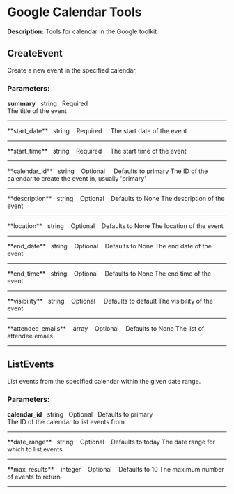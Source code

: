 # Google Calendar Tools

**Description:** Tools for calendar in the Google toolkit

## CreateEvent

Create a new event in the specified calendar.

### **Parameters:**

**summary**&nbsp;&nbsp;&nbsp;<span className="tool-param-type">string</span>&nbsp;&nbsp;&nbsp;<span className="tool-param-required">Required</span>&nbsp;&nbsp;&nbsp;  
The
title of the event

<hr style={{ borderTop: "0.5px solid #888", margin: "10px 0" }} />
**start_date**&nbsp;&nbsp;&nbsp;<span className="tool-param-type">string</span>
&nbsp;&nbsp;&nbsp;<span className="tool-param-required">Required</span>
&nbsp;&nbsp;&nbsp; The start date of the event
<hr style={{ borderTop: "0.5px solid #888", margin: "10px 0" }} />
**start_time**&nbsp;&nbsp;&nbsp;<span className="tool-param-type">string</span>
&nbsp;&nbsp;&nbsp;<span className="tool-param-required">Required</span>
&nbsp;&nbsp;&nbsp; The start time of the event
<hr style={{ borderTop: "0.5px solid #888", margin: "10px 0" }} />
**calendar_id**&nbsp;&nbsp;&nbsp;<span className="tool-param-type">string</span>
&nbsp;&nbsp;&nbsp;<span className="tool-param-optional">Optional</span>
&nbsp;&nbsp;&nbsp;
<span className="tool-param-default">Defaults to primary</span>
The ID of the calendar to create the event in, usually 'primary'
<hr style={{ borderTop: "0.5px solid #888", margin: "10px 0" }} />
**description**&nbsp;&nbsp;&nbsp;<span className="tool-param-type">string</span>
&nbsp;&nbsp;&nbsp;<span className="tool-param-optional">Optional</span>
&nbsp;&nbsp;&nbsp;<span className="tool-param-default">Defaults to None</span>
The description of the event
<hr style={{ borderTop: "0.5px solid #888", margin: "10px 0" }} />
**location**&nbsp;&nbsp;&nbsp;<span className="tool-param-type">string</span>
&nbsp;&nbsp;&nbsp;<span className="tool-param-optional">Optional</span>
&nbsp;&nbsp;&nbsp;<span className="tool-param-default">Defaults to None</span>
The location of the event
<hr style={{ borderTop: "0.5px solid #888", margin: "10px 0" }} />
**end_date**&nbsp;&nbsp;&nbsp;<span className="tool-param-type">string</span>
&nbsp;&nbsp;&nbsp;<span className="tool-param-optional">Optional</span>
&nbsp;&nbsp;&nbsp;<span className="tool-param-default">Defaults to None</span>
The end date of the event
<hr style={{ borderTop: "0.5px solid #888", margin: "10px 0" }} />
**end_time**&nbsp;&nbsp;&nbsp;<span className="tool-param-type">string</span>
&nbsp;&nbsp;&nbsp;<span className="tool-param-optional">Optional</span>
&nbsp;&nbsp;&nbsp;<span className="tool-param-default">Defaults to None</span>
The end time of the event
<hr style={{ borderTop: "0.5px solid #888", margin: "10px 0" }} />
**visibility**&nbsp;&nbsp;&nbsp;<span className="tool-param-type">string</span>
&nbsp;&nbsp;&nbsp;<span className="tool-param-optional">Optional</span>
&nbsp;&nbsp;&nbsp;
<span className="tool-param-default">Defaults to default</span>
The visibility of the event
<hr style={{ borderTop: "0.5px solid #888", margin: "10px 0" }} />
**attendee_emails**&nbsp;&nbsp;&nbsp;
<span className="tool-param-type">array</span>&nbsp;&nbsp;&nbsp;
<span className="tool-param-optional">Optional</span>&nbsp;&nbsp;&nbsp;
<span className="tool-param-default">Defaults to None</span>
The list of attendee emails

---

## ListEvents

List events from the specified calendar within the given date range.

### **Parameters:**

**calendar_id**&nbsp;&nbsp;&nbsp;<span className="tool-param-type">string</span>&nbsp;&nbsp;&nbsp;<span className="tool-param-optional">Optional</span>&nbsp;&nbsp;&nbsp;<span className="tool-param-default">Defaults
to primary</span>  
The ID of the calendar to list events from

<hr style={{ borderTop: "0.5px solid #888", margin: "10px 0" }} />
**date_range**&nbsp;&nbsp;&nbsp;<span className="tool-param-type">string</span>
&nbsp;&nbsp;&nbsp;<span className="tool-param-optional">Optional</span>
&nbsp;&nbsp;&nbsp;<span className="tool-param-default">Defaults to today</span>
The date range for which to list events
<hr style={{ borderTop: "0.5px solid #888", margin: "10px 0" }} />
**max_results**&nbsp;&nbsp;&nbsp;
<span className="tool-param-type">integer</span>&nbsp;&nbsp;&nbsp;
<span className="tool-param-optional">Optional</span>&nbsp;&nbsp;&nbsp;
<span className="tool-param-default">Defaults to 10</span>
The maximum number of events to return

---
